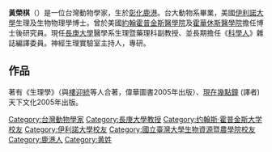 {{refimprove|time=2018-03-05}}
'''黃榮棋'''（{{bd|1958年|||}}）是一位台灣動物學家，生於[[彰化縣|彰化]][[鹿港|鹿港]]。台大動物系畢業，美國[[伊利諾大學|伊利諾大學]]生理及生物物理學博士。曾於美國[[約翰霍普金斯醫學院|約翰霍普金斯醫學院]]及[[霍華休斯醫學院|霍華休斯醫學院]]擔任博士後研究員。現任[[長庚大學|長庚大學]]醫學系生理暨藥理科副教授、並長期擔任《[[科學人|科學人]]》雜誌編譯委員。神經生理實驗室主持人，專研{{cn|time=2018-03-05|[[哺乳動物|哺乳動物]][[生物時鐘|生物時鐘]]細胞與[[離子通道|離子通道]]表現}}。

==作品==
著有《生理學》（與[[樓迎統|樓迎統]]等人合著，偉華圖書2005年出版）、[[現在幾點鐘|現在幾點鐘]] (譯者)  天下文化2005年出版。

{{DEFAULTSORT: Huang}}
[[Category:台灣動物學家|Category:台灣動物學家]]
[[Category:長庚大學教授|Category:長庚大學教授]]
[[Category:约翰斯·霍普金斯大学校友|Category:约翰斯·霍普金斯大学校友]]
[[Category:伊利諾大學校友|Category:伊利諾大學校友]]
[[Category:國立臺灣大學生物資源暨農學院校友|Category:國立臺灣大學生物資源暨農學院校友]]
[[Category:鹿港人|Category:鹿港人]]
[[Category:黄姓|Category:黄姓]]
